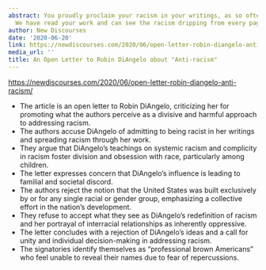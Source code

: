 ```yaml
---
abstract: You proudly proclaim your racism in your writings, as so often racists do.
  We have read your work and can see the racism dripping from every page.
author: New Discourses
date: '2020-06-20'
link: https://newdiscourses.com/2020/06/open-letter-robin-diangelo-anti-racism/
media_url: ''
title: An Open Letter to Robin DiAngelo about "Anti-racism"
---
```

<https://newdiscourses.com/2020/06/open-letter-robin-diangelo-anti-racism/>

- The article is an open letter to Robin DiAngelo, criticizing her for promoting what the authors perceive as a divisive and harmful approach to addressing racism.
- The authors accuse DiAngelo of admitting to being racist in her writings and spreading racism through her work.
- They argue that DiAngelo's teachings on systemic racism and complicity in racism foster division and obsession with race, particularly among children.
- The letter expresses concern that DiAngelo's influence is leading to familial and societal discord.
- The authors reject the notion that the United States was built exclusively by or for any single racial or gender group, emphasizing a collective effort in the nation's development.
- They refuse to accept what they see as DiAngelo's redefinition of racism and her portrayal of interracial relationships as inherently oppressive.
- The letter concludes with a rejection of DiAngelo's ideas and a call for unity and individual decision-making in addressing racism.
- The signatories identify themselves as "professional brown Americans" who feel unable to reveal their names due to fear of repercussions.